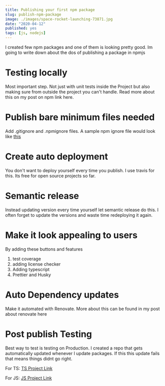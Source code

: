 ```yaml
---
title: Publishing your first npm package
slug: publish-npm-package
image: ./images/space-rocket-launching-73871.jpg
date: "2020-04-12"
published: yes
tags: [js, nodejs]
---
```



I created few npm packages and one of them is looking pretty good. Im going to write down about the dos of publishing a package in npmjs

# Testing locally

Most important step. Not just with unit tests inside the Project but also making sure from outside the project you can't handle. Read more about this on my post on npm link <Link to="/blogs/npm-yarn-link">here</Link>.

# Publish bare minimum files needed

Add .gitignore and .npmignore files. A sample npm ignore file would look like <a href="https://github.com/ayonious/console-table-printer/blob/master/.npmignore"><span>this</span></a>

# Create auto deployment

You don't want to deploy yourself every time you publish. I use travis for this. Its free for open source projects so far.

# Semantic release

Instead updating version every time yourself let semantic release do this. I often forget to update the versions and waste time redeploying it again.

# Make it look appealing to users

By adding these buttons and features

1. test coverage
2. adding license checker
3. Adding typescript
4. Prettier and Husky

# Auto Dependency updates

Make it automated with Renovate. More about this can be found in my post about renovate <Link to="/blogs/renovate">here</Link>

# Post publish Testing

Best way to test is testing on Production. I created a repo that gets automatically updated whenever I update packages. If this this update fails that means things didnt go right.

For TS: <a href="https://github.com/ayonious/my-npm-packages-tester-ts"><span>TS Project Link</span></a>

For JS: <a href="https://github.com/ayonious/my-npm-packages-tester"><span>JS Project Link</span></a>

